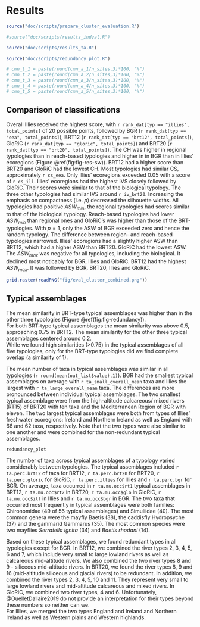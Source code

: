 # Results 

```r
source("doc/scripts/prepare_cluster_evaluation.R")
```

```r
#source("doc/scripts/results_indval.R")
```

```r
source("doc/scripts/results_ta.R")
```

```r
source("doc/scripts/redundancy_plot.R")
```


```r
# cmn_t_1 = paste(round(cmn_a_1/n_sites,3)*100, "%")
# cmn_t_2 = paste(round(cmn_a_2/n_sites,3)*100, "%")
# cmn_t_3 = paste(round(cmn_a_3/n_sites,3)*100, "%")
# cmn_t_4 = paste(round(cmn_a_4/n_sites,3)*100, "%")
# cmn_t_5 = paste(round(cmn_a_5/n_sites,3)*100, "%")
```

## Comparison of classifications 
<!-- Overview over results --> 
Overall Illies received the highest score, with `r rank_dat[typ == "illies", total_points]` of 20 possible points, followed by BGR (`r rank_dat[typ == "eea", total_points]`), BRT12 (`r rank_dat[typ == "brt12", total_points]`), GloRiC (`r rank_dat[typ == "gloric", total_points]`) and BRT20 (`r rank_dat[typ == "brt20", total_points]`).
<!-- CH -->
The CH was higher in regional typologies than in reach-based typologies and higher in in BGR than in Illies' ecoregions (Figure \@ref(fig:fig-res-sw)). 
BRT12 had a higher score than BRT20 and GloRiC had the lowest CH.
<!-- classification strength --> 
Most typologies had similar CS, approximately `r cs_eea`.
Only Illies' ecoregions exceeded 0.05 with a score of `r cs_ill`.
<!-- IndVal Scores -->
Illies' ecoregions had the highest IVS closely followed by GloRiC.
Their scores were similar to that of the biological typology.
The three other typologies had similar IVS around `r iv_brt20`.
<!-- ASW -->
Increasing the emphasis on compactness (i.e. $p$) decreased the silhouette widths.
All typologies had positive $ASW_{min}$, the regional typologies had scores similar to that of the biological typology.
Reach-based typologies had lower $ASW_{min}$ than regional ones and GloRiC's was higher than those of the BRT-typologies. 
With $p = 1$, only the ASW of BGR exceeded zero and hence the random typology. 
The difference between region- and reach-based typologies narrowed.
Illies' ecoregions had a slightly higher ASW than BRT12, which had a higher ASW than BRT20.
GloRiC had the lowest ASW.
The $ASW_{max}$ was negative for all typologies, including the biological. 
It declined most noticably for BGR, Illies and GloRiC.
BRT12 had the highest $ASW_{max}$. 
It was followed by BGR, BRT20, Illies and GloRiC.


```r

grid.raster(readPNG("fig/eval_cluster_combined.png"))

```

## Typical assemblages

The mean similarity in BRT-type typical assemblages was higher than in the other three typologies (Figure \@ref(fig:fig-redundancy)).  
For both BRT-type typical assemblages the mean similarity was above 0.5, approaching 0.75 in BRT12. 
The mean similarity for the other three typical assemblages centered around 0.2.  
While we found high similarities (>0.75) in the typical assemblages of all five typologies, only for the BRT-type typologies did we find complete overlap (a similarity of 1).    

The mean number of taxa in typical assemblages was similar in all typologies (`r round(mean(out_list$value),1)`). 
BGR had the smallest typical assemblages on average with `r ta_small_overall_mean` taxa and Illies the largest with `r ta_large_overall_mean` taxa.
The differences are more pronounced between individual typical assemblages. 
The two smallest typical assemblage were from the high-altitude calcareous/ mixed rivers (RT15) of BRT20 with ten taxa and the Mediterranean Region of BGR with eleven. 
The two largest typical assemblages were both from types of Illies' freshwater ecoregions: Ireland and Northern Ireland as well as England with 66 and 62 taxa, respectively. 
Note that the two types were also similar to one another and were combined for the non-redundant typical assemblages. 

```r
redundancy_plot
```

The number of taxa across typical assemblages of a typology varied considerably between typologies. The typical assemblages included `r ta.perc.brt12` of taxa for BRT12, `r ta.perc.brt20` for BRT20, `r ta.perc.gloric` for GloRiC, `r ta.perc.illies` for Illies and `r ta.perc.bgr` for BGR. 
On average, taxa occurred in `r ta.mu.occ$rt1` typical assemblages in BRT12, `r ta.mu.occ$rt2` in BRT20, `r ta.mu.occ$glo` in GloRiC, `r ta.mu.occ$ill` in Illies and `r ta.mu.occ$bgr` in BGR.
The two taxa that occurred most frequently in typical assemblages were both families: Chironomidae (49 of 56 typical assemblages) and Simuliidae (40). 
The most common genera were the mayfly Baetis (38), the caddisfly Hydropsyche (37) and the gammarid Gammarus (35). 
The most common species were two mayflies *Serratella ignita* (34) and *Baetis rhodani* (14).

Based on these typical assemblages, we found redundant types in all typologies except for BGR.
In BRT12, we combined the river types 2, 3, 4, 5, 6 and 7, which include very small to large lowland rivers as well as calcareous mid-altitude rivers. We also combined the two river types 8 and 9 - siliceous mid-altitude rivers.
In BRT20, we found the river types 8, 9 and 16 (mid-altitude siliceous and glacial rivers) to be redundant.
In addition, we combined the river types 2, 3, 4, 5, 10 and 11. 
They represent very small to large lowland rivers and mid-altitude calcareous and mixed rivers. 
In GloRiC, we combined two river types, 4 and 6. 
Unfortunately, @OuelletDallaire2019 do not provide an interpretation for their types beyond these numbers so neither can we.  
For Illies, we merged the two types England and Ireland and Northern Ireland as well as Western plains and Western highlands.

